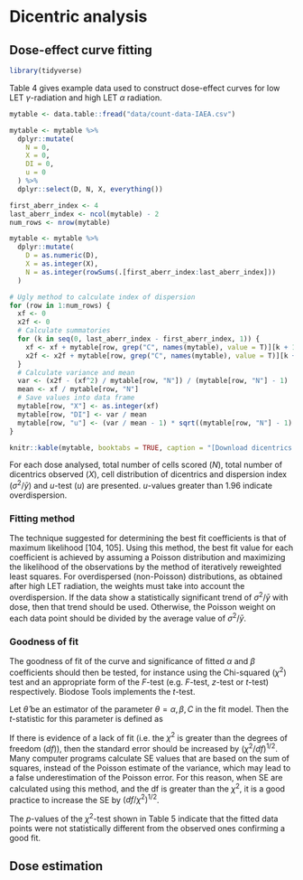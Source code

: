 # Dicentric analysis {#stats-dicent}

## Dose-effect curve fitting

```r
library(tidyverse)
```

Table 4 gives example data used to construct dose-effect curves for low LET $\gamma$-radiation and high LET $\alpha$ radiation.

```r
mytable <- data.table::fread("data/count-data-IAEA.csv")

mytable <- mytable %>%
  dplyr::mutate(
    N = 0,
    X = 0,
    DI = 0,
    u = 0
  ) %>%
  dplyr::select(D, N, X, everything())

first_aberr_index <- 4
last_aberr_index <- ncol(mytable) - 2
num_rows <- nrow(mytable)

mytable <- mytable %>%
  dplyr::mutate(
    D = as.numeric(D),
    X = as.integer(X),
    N = as.integer(rowSums(.[first_aberr_index:last_aberr_index]))
  )

# Ugly method to calculate index of dispersion
for (row in 1:num_rows) {
  xf <- 0
  x2f <- 0
  # Calculate summatories
  for (k in seq(0, last_aberr_index - first_aberr_index, 1)) {
    xf <- xf + mytable[row, grep("C", names(mytable), value = T)][k + 1] * k
    x2f <- x2f + mytable[row, grep("C", names(mytable), value = T)][k + 1] * k^2
  }
  # Calculate variance and mean
  var <- (x2f - (xf^2) / mytable[row, "N"]) / (mytable[row, "N"] - 1)
  mean <- xf / mytable[row, "N"]
  # Save values into data frame
  mytable[row, "X"] <- as.integer(xf)
  mytable[row, "DI"] <- var / mean
  mytable[row, "u"] <- (var / mean - 1) * sqrt((mytable[row, "N"] - 1) / (2 * (1 - 1 / mytable[row, "X"])))
}

knitr::kable(mytable, booktabs = TRUE, caption = "[Download dicentrics distribution.](https://biodosimetry-uab.github.io/documentation/data/count-data-IAEA.csv)")
```


For each dose analysed, total number of cells scored ($N$), total number of dicentrics observed ($X$), cell distribution of dicentrics and dispersion index ($\sigma^{2}/\bar{y}$) and $u$-test ($u$) are presented. $u$-values greater than 1.96 indicate overdispersion.

### Fitting method 
The technique suggested for determining the best fit coefficients is that of maximum likelihood [104, 105]. Using this method, the best fit value for each coefficient is achieved by assuming a Poisson distribution and maximizing the likelihood of the observations by the method of iteratively reweighted least squares. For overdispersed (non-Poisson) distributions, as obtained after high LET radiation, the weights must take into account the overdispersion. If the data show a statistically significant trend of $\sigma^{2}/\bar{y}$ with dose, then that trend should be used. Otherwise, the Poisson weight on each data point should be divided by the average value of $\sigma^{2}/\bar{y}$.

### Goodness of fit 
The goodness of fit of the curve and significance of fitted $\alpha$ and $\beta$ coefficients should then be tested, for instance using the Chi-squared ($\chi^{2}$) test and an appropriate form of the $F$-test (e.g. $F$-test, $z$-test or $t$-test) respectively. Biodose Tools implements the $t$-test.

Let $\hat{\theta}$ be an estimator of the parameter $\theta = \alpha, \beta, C$ in the fit model. Then the $t$-statistic for this parameter is defined as
\begin{equation} 
  t_{\hat{\theta}} = \frac{\hat{\theta}}{\widehat{se}(\hat{\theta})}
  (\#eq:t-test)
\end{equation}


If there is evidence of a lack of fit (i.e. the $\chi^{2}$ is greater than the degrees of freedom ($df$)), then the standard error should be increased by $(\chi^{2}/df)^{1/2}$. Many computer programs calculate SE values that are based on the sum of squares, instead of the Poisson estimate of the variance, which may lead to a false underestimation of the Poisson error. For this reason, when SE are calculated using this method, and the df is greater than the $\chi^{2}$, it is a good practice to increase the SE by $(df/\chi^{2})^{1/2}$.

The $p$-values of the $\chi^{2}$-test shown in Table 5 indicate that the fitted data points were not statistically different from the observed ones confirming a good fit.

## Dose estimation
